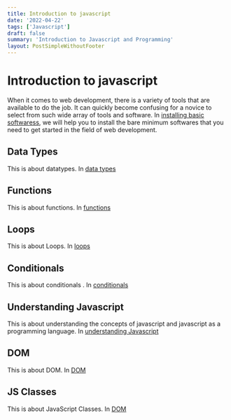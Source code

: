 ```yaml
---
title: Introduction to javascript
date: '2022-04-22'
tags: ['Javascript']
draft: false
summary: 'Introduction to Javascript and Programming'
layout: PostSimpleWithoutFooter
---
```


# Introduction to javascript

When it comes to web development, there is a variety of tools that are available to do the job. It can quickly become confusing for a novice to select from such wide array of tools and software. In [installing basic softwaress](/blog/javascript/learn/1-getting-started), we will help you to install the bare minimum softwares that you need to get started in the field of web development.

## Data Types

This is about datatypes. In [data types](/blog/javascript/learn/2-data-types)

## Functions

This is about functions. In [functions](/blog/javascript/learn/3-functions)

## Loops

This is about Loops. In [loops](/blog/javascript/learn/4-loops)

## Conditionals

This is about conditionals . In [conditionals](/blog/javascript/learn/5-conditionals)

## Understanding Javascript

This is about understanding the concepts of javascript and javascript as a programming language. In [understanding Javascript](/blog/javascript/learn/6-understanding-javascript)

## DOM

This is about DOM. In [DOM](/blog/javascript/learn/7-dom)

## JS Classes

This is about JavaScript Classes. In [DOM](/blog/javascript/learn/8-js-classes)
